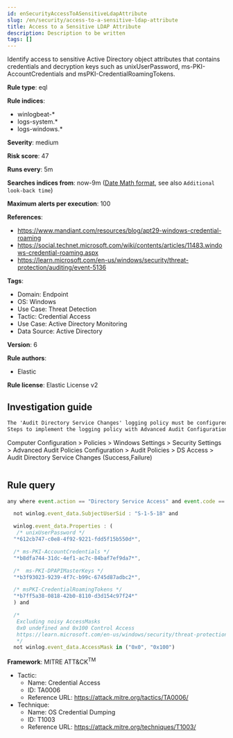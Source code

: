 ```yaml
---
id: enSecurityAccessToASensitiveLdapAttribute
slug: /en/security/access-to-a-sensitive-ldap-attribute
title: Access to a Sensitive LDAP Attribute
description: Description to be written
tags: []
---
```


<div id="access-to-a-sensitive-ldap-attribute"></div>

Identify access to sensitive Active Directory object attributes that contains credentials and decryption keys such as unixUserPassword, ms-PKI-AccountCredentials and msPKI-CredentialRoamingTokens.

**Rule type**: eql

**Rule indices**: 

* winlogbeat-*
* logs-system.*
* logs-windows.*

**Severity**: medium

**Risk score**: 47

**Runs every**: 5m

**Searches indices from**: now-9m ([Date Math format](((ref))/common-options.html#date-math), see also <DocLink id="enSecurityRulesUiCreate" section="set-the-rules-schedule">`Additional look-back time`</DocLink>)

**Maximum alerts per execution**: 100

**References**: 

* https://www.mandiant.com/resources/blog/apt29-windows-credential-roaming
* https://social.technet.microsoft.com/wiki/contents/articles/11483.windows-credential-roaming.aspx
* https://learn.microsoft.com/en-us/windows/security/threat-protection/auditing/event-5136

**Tags**: 

* Domain: Endpoint
* OS: Windows
* Use Case: Threat Detection
* Tactic: Credential Access
* Use Case: Active Directory Monitoring
* Data Source: Active Directory

**Version**: 6

**Rule authors**: 

* Elastic

**Rule license**: Elastic License v2

## Investigation guide

```markdown
The 'Audit Directory Service Changes' logging policy must be configured for (Success, Failure).
Steps to implement the logging policy with Advanced Audit Configuration:

```
Computer Configuration >
Policies >
Windows Settings >
Security Settings >
Advanced Audit Policies Configuration >
Audit Policies >
DS Access >
Audit Directory Service Changes (Success,Failure)
```
```

## Rule query

```js
any where event.action == "Directory Service Access" and event.code == "4662" and

  not winlog.event_data.SubjectUserSid : "S-1-5-18" and

  winlog.event_data.Properties : (
   /* unixUserPassword */
  "*612cb747-c0e8-4f92-9221-fdd5f15b550d*",

  /* ms-PKI-AccountCredentials */
  "*b8dfa744-31dc-4ef1-ac7c-84baf7ef9da7*",

  /*  ms-PKI-DPAPIMasterKeys */
  "*b3f93023-9239-4f7c-b99c-6745d87adbc2*",

  /* msPKI-CredentialRoamingTokens */
  "*b7ff5a38-0818-42b0-8110-d3d154c97f24*"
  ) and

  /*
   Excluding noisy AccessMasks
   0x0 undefined and 0x100 Control Access
   https://learn.microsoft.com/en-us/windows/security/threat-protection/auditing/event-4662
   */
  not winlog.event_data.AccessMask in ("0x0", "0x100")

```

**Framework**: MITRE ATT&CK<sup>TM</sup>

* Tactic:
    * Name: Credential Access
    * ID: TA0006
    * Reference URL: https://attack.mitre.org/tactics/TA0006/
* Technique:
    * Name: OS Credential Dumping
    * ID: T1003
    * Reference URL: https://attack.mitre.org/techniques/T1003/

